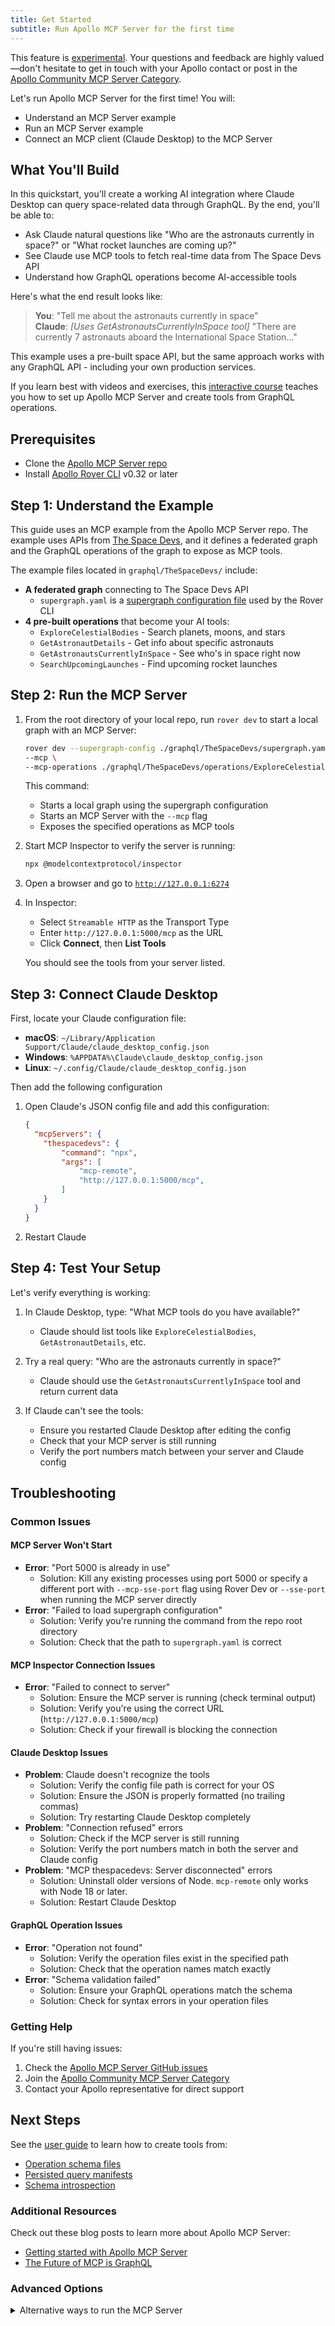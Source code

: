 ```yaml
---
title: Get Started
subtitle: Run Apollo MCP Server for the first time
---
```


<ExperimentalFeature>

This feature is [experimental](/graphos/resources/feature-launch-stages#experimental). Your questions and feedback are highly valued—don't hesitate to get in touch with your Apollo contact or post in the [Apollo Community MCP Server Category](https://community.apollographql.com/c/mcp-server/41).

</ExperimentalFeature>

Let's run Apollo MCP Server for the first time! You will:

- Understand an MCP Server example
- Run an MCP Server example
- Connect an MCP client (Claude Desktop) to the MCP Server

## What You'll Build

In this quickstart, you'll create a working AI integration where Claude Desktop can query space-related data through GraphQL. By the end, you'll be able to:

- Ask Claude natural questions like "Who are the astronauts currently in space?" or "What rocket launches are coming up?"
- See Claude use MCP tools to fetch real-time data from The Space Devs API
- Understand how GraphQL operations become AI-accessible tools

Here's what the end result looks like:

> **You**: "Tell me about the astronauts currently in space"  
> **Claude**: *[Uses GetAstronautsCurrentlyInSpace tool]* "There are currently 7 astronauts aboard the International Space Station..."

This example uses a pre-built space API, but the same approach works with any GraphQL API - including your own production services.

<OdysseyCallout>

If you learn best with videos and exercises, this [interactive course](https://www.apollographql.com/tutorials/intro-mcp-graphql) teaches you how to set up Apollo MCP Server and create tools from GraphQL operations.

</OdysseyCallout>

## Prerequisites

- Clone the [Apollo MCP Server repo](https://github.com/apollographql/apollo-mcp-server)
- Install [Apollo Rover CLI](/rover/getting-started) v0.32 or later

## Step 1: Understand the Example

This guide uses an MCP example from the Apollo MCP Server repo. The example uses APIs from [The Space Devs](https://thespacedevs.com/), and it defines a federated graph and the GraphQL operations of the graph to expose as MCP tools.

The example files located in `graphql/TheSpaceDevs/` include:
- **A federated graph** connecting to The Space Devs API
  - `supergraph.yaml` is a [supergraph configuration file](/rover/commands/supergraphs#yaml-configuration-file) used by the Rover CLI
- **4 pre-built operations** that become your AI tools:
  - `ExploreCelestialBodies` - Search planets, moons, and stars
  - `GetAstronautDetails` - Get info about specific astronauts  
  - `GetAstronautsCurrentlyInSpace` - See who's in space right now
  - `SearchUpcomingLaunches` - Find upcoming rocket launches

## Step 2: Run the MCP Server

1. From the root directory of your local repo, run `rover dev` to start a local graph with an MCP Server:

    ```sh showLineNumbers=false
    rover dev --supergraph-config ./graphql/TheSpaceDevs/supergraph.yaml \
    --mcp \
    --mcp-operations ./graphql/TheSpaceDevs/operations/ExploreCelestialBodies.graphql ./graphql/TheSpaceDevs/operations/GetAstronautDetails.graphql ./graphql/TheSpaceDevs/operations/GetAstronautsCurrentlyInSpace.graphql ./graphql/TheSpaceDevs/operations/SearchUpcomingLaunches.graphql
    ```

    This command:
    - Starts a local graph using the supergraph configuration
    - Starts an MCP Server with the `--mcp` flag
    - Exposes the specified operations as MCP tools

2. Start MCP Inspector to verify the server is running:

    ```sh
    npx @modelcontextprotocol/inspector
    ```

3. Open a browser and go to [`http://127.0.0.1:6274`](http://127.0.0.1:6274)

4. In Inspector:
    - Select `Streamable HTTP` as the Transport Type
    - Enter `http://127.0.0.1:5000/mcp` as the URL
    - Click **Connect**, then **List Tools**

    You should see the tools from your server listed.

## Step 3: Connect Claude Desktop

First, locate your Claude configuration file:
- **macOS**: `~/Library/Application Support/Claude/claude_desktop_config.json`
- **Windows**: `%APPDATA%\Claude\claude_desktop_config.json`
- **Linux**: `~/.config/Claude/claude_desktop_config.json`

Then add the following configuration

1. Open Claude's JSON config file and add this configuration:

    ```json
    {
      "mcpServers": {
        "thespacedevs": {
            "command": "npx",
            "args": [
                "mcp-remote",
                "http://127.0.0.1:5000/mcp",
            ]
        }
      }
    }
    ```


2. Restart Claude

## Step 4: Test Your Setup

Let's verify everything is working:

1. In Claude Desktop, type: "What MCP tools do you have available?"
   - Claude should list tools like `ExploreCelestialBodies`, `GetAstronautDetails`, etc.

2. Try a real query: "Who are the astronauts currently in space?"
   - Claude should use the `GetAstronautsCurrentlyInSpace` tool and return current data

3. If Claude can't see the tools:
   - Ensure you restarted Claude Desktop after editing the config
   - Check that your MCP server is still running
   - Verify the port numbers match between your server and Claude config

## Troubleshooting

### Common Issues

#### MCP Server Won't Start
- **Error**: "Port 5000 is already in use"
  - Solution: Kill any existing processes using port 5000 or specify a different port with `--mcp-sse-port` flag using Rover Dev or `--sse-port` when running the MCP server directly
- **Error**: "Failed to load supergraph configuration"
  - Solution: Verify you're running the command from the repo root directory
  - Solution: Check that the path to `supergraph.yaml` is correct

#### MCP Inspector Connection Issues
- **Error**: "Failed to connect to server"
  - Solution: Ensure the MCP server is running (check terminal output)
  - Solution: Verify you're using the correct URL (`http://127.0.0.1:5000/mcp`)
  - Solution: Check if your firewall is blocking the connection

#### Claude Desktop Issues
- **Problem**: Claude doesn't recognize the tools
  - Solution: Verify the config file path is correct for your OS
  - Solution: Ensure the JSON is properly formatted (no trailing commas)
  - Solution: Try restarting Claude Desktop completely
- **Problem**: "Connection refused" errors
  - Solution: Check if the MCP server is still running
  - Solution: Verify the port numbers match in both the server and Claude config
- **Problem**: "MCP thespacedevs: Server disconnected" errors
  - Solution: Uninstall older versions of Node. `mcp-remote` only works with Node 18 or later.
  - Solution: Restart Claude Desktop

#### GraphQL Operation Issues
- **Error**: "Operation not found"
  - Solution: Verify the operation files exist in the specified path
  - Solution: Check that the operation names match exactly
- **Error**: "Schema validation failed"
  - Solution: Ensure your GraphQL operations match the schema
  - Solution: Check for syntax errors in your operation files

### Getting Help

If you're still having issues:
1. Check the [Apollo MCP Server GitHub issues](https://github.com/apollographql/apollo-mcp-server/issues)
2. Join the [Apollo Community MCP Server Category](https://community.apollographql.com/c/mcp-server/41)
3. Contact your Apollo representative for direct support

## Next Steps

See the [user guide](/apollo-mcp-server/guides) to learn how to create tools from:
- [Operation schema files](/apollo-mcp-server/guides#from-operation-schema-files)
- [Persisted query manifests](/apollo-mcp-server/guides/#from-persisted-query-manifests)
- [Schema introspection](/apollo-mcp-server/guides/#from-schema-introspection)

### Additional Resources

Check out these blog posts to learn more about Apollo MCP Server:
- [Getting started with Apollo MCP Server](https://www.apollographql.com/blog/getting-started-with-apollo-mcp-server-for-any-graphql-api)
- [The Future of MCP is GraphQL](https://www.apollographql.com/blog/the-future-of-mcp-is-graphql)

### Advanced Options

<details>
<summary>Alternative ways to run the MCP Server</summary>

#### Using STDIO Transport

You can run the MCP Server using STDIO transport instead of Streamable HTTP. This is useful for certain environments or when you need more direct control over the server process.

1. Download the binary of the latest version of Apollo MCP Server
2. Use MCP Inspector to run the server:

    ```sh
    npx @modelcontextprotocol/inspector apollo-mcp-server \
    --directory <absolute-path-to-MCP-example-dir> \
    --schema api.graphql \
    --operations operations \
    --endpoint https://thespacedevs-production.up.railway.app/
    ```

3. Configure Claude Desktop to use STDIO:

    ```json
    {
      "mcpServers": {
        "thespacedevs": {
          "command": "<absolute-path-to-MCP-server-binary>",
          "args": [
            "--directory",
            "<absolute-path-to-MCP-example-directory>",
            "--schema",
            "api.graphql",
            "--operations",
            "operations",
            "--endpoint",
            "https://thespacedevs-production.up.railway.app/"
          ]
        }
      }
    }
    ```
  
</details>

